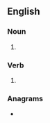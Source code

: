 ==English==

===Noun===
{{head|en|noun form}}

# {{plural of|en|purr}}

===Verb===
{{head|en|verb form}}

# {{en-third-person singular of|purr}}

===Anagrams===
* {{anagrams|en|a=prrsu|Spurr}}